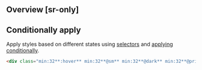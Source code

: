 ## Overview [sr-only]
<Overview/>

## Conditionally apply
Apply styles based on different states using [selectors](/guide/state-selectors) and [applying conditionally](/guide/applying-conditionally).
```html
<div class="min:32**:hover** min:32**@sm** min:32**@dark** min:32**@print**">…</div>
```

